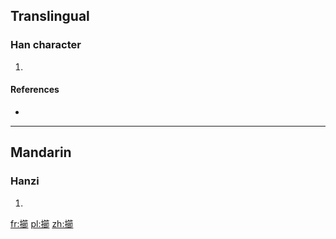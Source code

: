 ==Translingual==

===Han character===
{{Han char|rn=64|rad=手|as=15|sn=18|four=5802<sub>7</sub>|canj=手竹日中 (QHAL)}}

# {{defn|Han|sort=手15}}

====References====
* {{Han ref|kx=0461.030|dkj=12894|dj=0810.110|hdz=31981.020|uh=64F3|ud=25843|bh=E9AD|bd=59821}}

----

==Mandarin==

===Hanzi===
{{cmn-hanzi|pin=[[jié]] ([[jie2]]), [[mā]] ([[ma1]]), [[mí]] ([[mi2]])|wg=chieh<sup>2</sup>, ma<sup>1</sup>, mi<sup>2</sup>}}

# {{defn|lang=cmn|sort=手15}}

[[fr:擳]]
[[pl:擳]]
[[zh:擳]]
